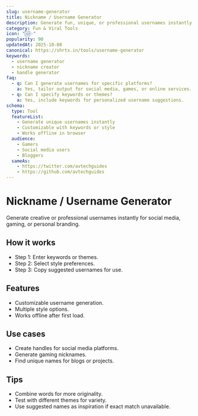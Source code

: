 ```yaml
---
slug: username-generator
title: Nickname / Username Generator
description: Generate fun, unique, or professional usernames instantly for social media, games, or online profiles.
category: Fun & Viral Tools
icon: "🆔✨"
popularity: 90
updatedAt: 2025-10-08
canonical: https://shrtx.in/tools/username-generator
keywords:
  - username generator
  - nickname creator
  - handle generator
faq:
  - q: Can I generate usernames for specific platforms?
    a: Yes, tailor output for social media, games, or online services.
  - q: Can I specify keywords or themes?
    a: Yes, include keywords for personalized username suggestions.
schema:
  type: Tool
  featureList:
    - Generate unique usernames instantly
    - Customizable with keywords or style
    - Works offline in browser
  audience:
    - Gamers
    - Social media users
    - Bloggers
  sameAs:
    - https://twitter.com/avtechguides
    - https://github.com/avtechguides
---
```



# Nickname / Username Generator

Generate creative or professional usernames instantly for social media, gaming, or personal branding.

<UsernameGenerator client:only="react"/>

## How it works

- Step 1: Enter keywords or themes.
- Step 2: Select style preferences.
- Step 3: Copy suggested usernames for use.

## Features

- Customizable username generation.
- Multiple style options.
- Works offline after first load.

## Use cases

- Create handles for social media platforms.
- Generate gaming nicknames.
- Find unique names for blogs or projects.

## Tips

- Combine words for more originality.
- Test with different themes for variety.
- Use suggested names as inspiration if exact match unavailable.
